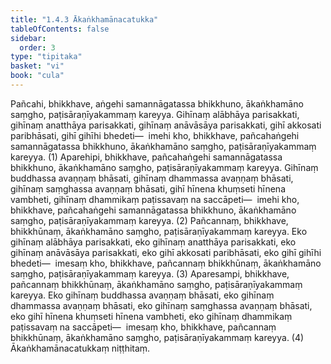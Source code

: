 ```yaml
---
title: "1.4.3 Ākaṅkhamānacatukka"
tableOfContents: false
sidebar:
  order: 3
type: "tipitaka"
basket: "vi"
book: "cula"
---
```



<DynamicBreadcrumb />

<Division number="39" book="cula" e="ch" v="4" p="42">

<Paragraph number="186" book="cula">
Pañcahi, bhikkhave, aṅgehi samannāgatassa bhikkhuno, ākaṅkhamāno saṃgho, paṭisāraṇīyakammaṃ kareyya. Gihīnaṃ alābhāya parisakkati, gihīnaṃ anatthāya parisakkati, gihīnaṃ anāvāsāya parisakkati, gihī akkosati paribhāsati, gihī gihīhi bhedeti—  imehi kho, bhikkhave, pañcahaṅgehi samannāgatassa bhikkhuno, ākaṅkhamāno saṃgho, paṭisāraṇīyakammaṃ kareyya. (1)
</Paragraph>

<Paragraph number="187" book="cula">
Aparehipi, bhikkhave, pañcahaṅgehi samannāgatassa bhikkhuno, ākaṅkhamāno saṃgho, paṭisāraṇīyakammaṃ kareyya. Gihīnaṃ buddhassa avaṇṇaṃ bhāsati, gihīnaṃ dhammassa avaṇṇaṃ bhāsati, gihīnaṃ saṃghassa avaṇṇaṃ bhāsati, gihī hīnena khuṃseti hīnena vambheti, gihīnaṃ dhammikaṃ paṭissavaṃ na saccāpeti—  imehi kho, bhikkhave, pañcahaṅgehi samannāgatassa bhikkhuno, ākaṅkhamāno saṃgho, paṭisāraṇīyakammaṃ kareyya. (2)
</Paragraph>

<Paragraph number="188" book="cula">
Pañcannaṃ, bhikkhave, bhikkhūnaṃ, ākaṅkhamāno saṃgho, paṭisāraṇīyakammaṃ kareyya. Eko gihīnaṃ alābhāya parisakkati, eko gihīnaṃ anatthāya parisakkati, eko gihīnaṃ anāvāsāya parisakkati, eko gihī akkosati paribhāsati, eko gihī gihīhi bhedeti—  imesaṃ kho, bhikkhave, pañcannaṃ bhikkhūnaṃ, ākaṅkhamāno saṃgho, paṭisāraṇīyakammaṃ kareyya. (3)
</Paragraph>

<Paragraph number="189" book="cula">
Aparesampi, bhikkhave, pañcannaṃ bhikkhūnaṃ, ākaṅkhamāno saṃgho, paṭisāraṇīyakammaṃ kareyya. Eko gihīnaṃ buddhassa avaṇṇaṃ bhāsati, eko gihīnaṃ dhammassa avaṇṇaṃ bhāsati, eko gihīnaṃ saṃghassa avaṇṇaṃ bhāsati, eko gihī hīnena khuṃseti hīnena vambheti, eko gihīnaṃ dhammikaṃ paṭissavaṃ na saccāpeti—  imesaṃ kho, bhikkhave, pañcannaṃ bhikkhūnaṃ, ākaṅkhamāno saṃgho, paṭisāraṇīyakammaṃ kareyya. (4)

</Paragraph>
</Division>

<Paragraph number="190" type="center" book="cula">
Ākaṅkhamānacatukkaṃ niṭṭhitaṃ.
</Paragraph>